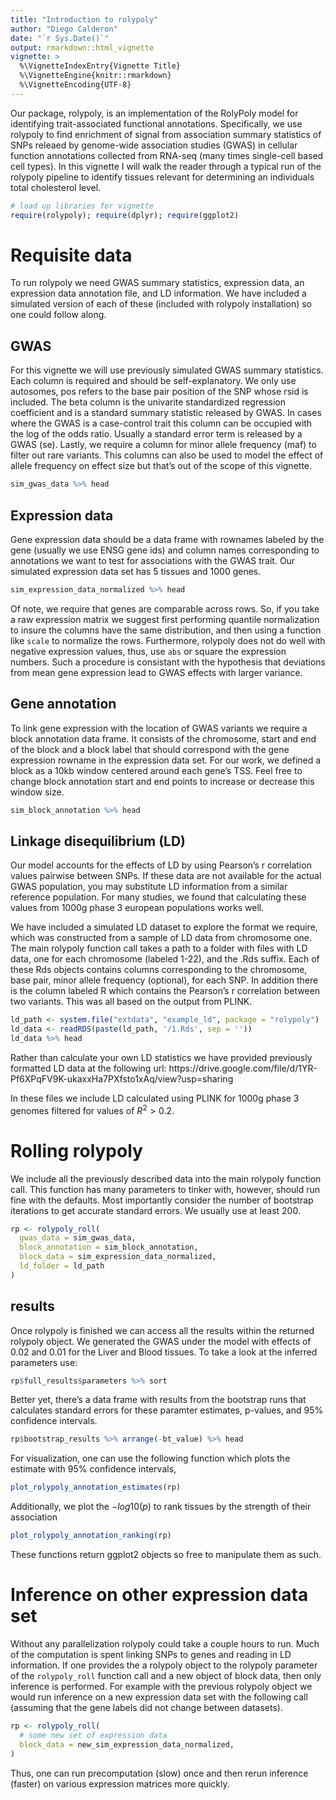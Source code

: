 ```yaml
---
title: "Introduction to rolypoly"
author: "Diego Calderon"
date: "`r Sys.Date()`"
output: rmarkdown::html_vignette
vignette: >
  %\VignetteIndexEntry{Vignette Title}
  %\VignetteEngine{knitr::rmarkdown}
  %\VignetteEncoding{UTF-8}
---
```


Our package, rolypoly, is an implementation of the RolyPoly model for identifying trait-associated functional annotations. Specifically, we use rolypoly to find enrichment of signal from association summary statistics of SNPs releaed by genome-wide association studies (GWAS) in cellular function annotations collected from RNA-seq (many times single-cell based cell types). In this vignette I will walk the reader through a typical run of the rolypoly pipeline to identify tissues relevant for determining an individuals total cholesterol level.

```r
# load up libraries for vignette
require(rolypoly); require(dplyr); require(ggplot2)
```

# Requisite data

To run rolypoly we need GWAS summary statistics, expression data, an expression data annotation file, and LD information. We have included a simulated version of each of these (included with rolypoly installation) so one could follow along.

## GWAS

For this vignette we will use previously simulated GWAS summary statistics. Each column is required and should be self-explanatory. We only use autosomes, pos refers to the base pair position of the SNP whose rsid is included. The beta column is the univarite standardized regression coefficient and is a standard summary statistic released by GWAS. In cases where the GWAS is a case-control trait this column can be occupied with the log of the odds ratio. Usually a standard error term is released by a GWAS (se). Lastly, we require a column for minor allele frequency (maf) to filter out rare variants. This columns can also be used to model the effect of allele frequency on effect size but that's out of the scope of this vignette.

```r
sim_gwas_data %>% head
```

## Expression data

Gene expression data should be a data frame with rownames labeled by the gene (usually we use ENSG gene ids) and column names corresponding to annotations we want to test for associations with the GWAS trait. Our simulated expression data set has 5 tissues and 1000 genes.

```r
sim_expression_data_normalized %>% head
```

Of note, we require that genes are comparable across rows. So, if you take a raw expression matrix we suggest first performing quantile normalization to insure the columns have the same distribution, and then using a function like `scale` to normalize the rows. Furthermore, rolypoly does not do well with negative expression values, thus, use `abs` or square the expression numbers. Such a procedure is consistant with the hypothesis that deviations from mean gene expression lead to GWAS effects with larger variance.

## Gene annotation

To link gene expression with the location of GWAS variants we require a block annotation data frame. It consists of the chromosome, start and end of the block and a block label that should correspond with the gene expression rowname in the expression data set. For our work, we defined a block as a 10kb window centered around each gene's TSS. Feel free to change block annotation start and end points to increase or decrease this window size.

```r
sim_block_annotation %>% head
```


## Linkage disequilibrium (LD)

Our model accounts for the effects of LD by using Pearson's r correlation values pairwise between SNPs. If these data are not available for the actual GWAS population, you may substitute LD information from a similar reference population. For many studies, we found that calculating these values from 1000g phase 3 european populations works well.

We have included a simulated LD dataset to explore the format we require, which was constructed from a sample of LD data from chromosome one. The main rolypoly function call takes a path to a folder with files with LD data, one for each chromosome (labeled 1-22), and the .Rds suffix. Each of these Rds objects contains columns corresponding to the chromosome, base pair, minor allele frequency (optional), for each SNP. In addition there is the column labeled R which contains the Pearson's r correlation between two variants. This was all based on the output from PLINK.

```r
ld_path <- system.file("extdata", "example_ld", package = "rolypoly")
ld_data <- readRDS(paste(ld_path, '/1.Rds', sep = ''))
ld_data %>% head
```

Rather than calculate your own LD statistics we have provided previously formatted LD data at the following url:
https://drive.google.com/file/d/1YR-Pf6XPqFV9K-ukaxxHa7PXfsto1xAq/view?usp=sharing

In these files we include LD calculated using PLINK for 1000g phase 3 genomes filtered for values of $R^2 > 0.2$.

# Rolling rolypoly

We include all the previously described data into the main rolypoly function call. This function has many parameters to tinker with, however, should run fine with the defaults. Most importantly consider the number of bootstrap iterations to get accurate standard errors. We usually use at least 200.

```r
rp <- rolypoly_roll(
  gwas_data = sim_gwas_data,
  block_annotation = sim_block_annotation,
  block_data = sim_expression_data_normalized,
  ld_folder = ld_path
)
```

## results

Once rolypoly is finished we can access all the results within the returned rolypoly object. We generated the GWAS under the model with effects of 0.02 and 0.01 for the Liver and Blood tissues. To take a look at the inferred parameters use:

```r
rp$full_results$parameters %>% sort
```

Better yet, there's a data frame with results from the bootstrap runs that calculates standard errors for these paramter estimates, p-values, and 95\% confidence intervals.

```r
rp$bootstrap_results %>% arrange(-bt_value) %>% head
```

For visualization, one can use the following function which plots the estimate with 95\% confidence intervals,

```r
plot_rolypoly_annotation_estimates(rp)
```

Additionally, we plot the $-log10(p)$ to rank tissues by the strength of their association

```r
plot_rolypoly_annotation_ranking(rp)
```

These functions return ggplot2 objects so free to manipulate them as such.


# Inference on other expression data set

Without any parallelization rolypoly could take a couple hours to run. Much of the computation is spent linking SNPs to genes and reading in LD information. If one provides the a rolypoly object to the rolypoly parameter of the `rolypoly_roll` function call and a new object of block data, then only inference is performed. For example with the previous rolypoly object we would run inference on a new expression data set with the following call (assuming that the gene labels did not change between datasets).

```r
rp <- rolypoly_roll(
  # some new set of expression data
  block_data = new_sim_expression_data_normalized,
)
```

Thus, one can run precomputation (slow) once and then rerun inference (faster) on various expression matrices more quickly.
